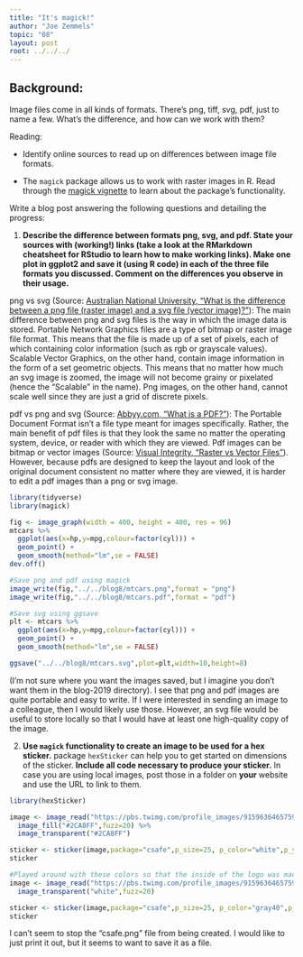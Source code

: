 ```yaml
---
title: "It's magick!"
author: "Joe Zemmels"
topic: "08"
layout: post
root: ../../../
---
```


## Background:

Image files come in all kinds of formats. There's png, tiff, svg, pdf, just to name a few. What's the difference, and how can we work with them?

Reading: 

  - Identify online sources to read up on differences between image file formats. 

  - The `magick` package allows us to work with raster images in R. Read through the  [magick vignette](https://cran.r-project.org/web/packages/magick/vignettes/intro.html) to learn about the package's functionality.

Write a blog post answering the following questions and detailing the progress: 

1. **Describe the difference between formats png, svg, and pdf. State your sources with (working!) links (take a look at the RMarkdown cheatsheet for RStudio to learn how to make working links). Make one plot in ggplot2 and save it (using R code) in each of the three file formats you discussed. Comment on the differences you observe in their usage.**

png vs svg (Source: [Australian National University, "What is the difference between a png file (raster image) and a svg file (vector image)?"](http://asiapacific.anu.edu.au/mapsonline/faq/what-difference-between-png-file-raster-image-and-svg-file-vector-image)): The main difference between png and svg files is the way in which the image data is stored. Portable Network Graphics files are a type of bitmap or raster image file format. This means that the file is made up of a set of pixels, each of which containing color information (such as rgb or grayscale values). Scalable Vector Graphics, on the other hand, contain image information in the form of a set geometric objects. This means that no matter how much an svg image is zoomed, the image will not become grainy or pixelated (hence the "Scalable" in the name). Png images, on the other hand, cannot scale well since they are just a grid of discrete pixels.

pdf vs png and svg (Source: [Abbyy.com, "What is a PDF?"](https://www.abbyy.com/en-us/finereader/what-is-pdf/)): The Portable Document Format isn't a file type meant for images specifically. Rather, the main benefit of pdf files is that they look the same no matter the operating system, device, or reader with which they are viewed. Pdf images can be bitmap or vector images (Source: [Visual Integrity, "Raster vs Vector Files"](https://visual-integrity.com/faqs/spotting-difference-vector-raster-pdf/)). However, because pdfs are designed to keep the layout and look of the original document consistent no matter where they are viewed, it is harder to edit a pdf images than a png or svg image.

```r
library(tidyverse)
library(magick)

fig <- image_graph(width = 400, height = 400, res = 96)
mtcars %>%
  ggplot(aes(x=hp,y=mpg,colour=factor(cyl))) + 
  geom_point() +
  geom_smooth(method="lm",se = FALSE)
dev.off()

#Save png and pdf using magick
image_write(fig,"../../blog8/mtcars.png",format = "png")
image_write(fig,"../../blog8/mtcars.pdf",format = "pdf")

#Save svg using ggsave
plt <- mtcars %>%
  ggplot(aes(x=hp,y=mpg,colour=factor(cyl))) + 
  geom_point() +
  geom_smooth(method="lm",se = FALSE)

ggsave("../../blog8/mtcars.svg",plot=plt,width=10,height=8)
```

(I'm not sure where you want the images saved, but I imagine you don't want them in the blog-2019 directory). I see that png and pdf images are quite portable and easy to write. If I were interested in sending an image to a colleague, then I would likely use those. However, an svg file would be useful to store locally so that I would have at least one high-quality copy of the image.


2. **Use `magick` functionality to create an image to be used for a hex sticker.**  package `hexSticker` can help you to get started on dimensions of the sticker. **Include all code necessary to produce your sticker.** In case you are using local images, post those in a folder on **your** website and use the URL to link to them.

```r
library(hexSticker)

image <- image_read("https://pbs.twimg.com/profile_images/915963646575968256/q4WcPXLF_400x400.jpg") %>%
  image_fill("#2CA8FF",fuzz=20) %>%
  image_transparent("#2CA8FF")

sticker <- sticker(image,package="csafe",p_size=25, p_color="white",p_y=1.6,s_x=1,s_y=.85, s_width=1.3,s_height = 1.4,h_fill="#2CA8FF",h_color="#4a8eff")
sticker

#Played around with these colors so that the inside of the logo was made transparent too:
image <- image_read("https://pbs.twimg.com/profile_images/915963646575968256/q4WcPXLF_400x400.jpg") %>%
  image_transparent("white",fuzz=20)

sticker <- sticker(image,package="csafe",p_size=25, p_color="gray40",p_y=1.6,s_x=1,s_y=.85, s_width=1.3,s_height = 1.4,h_fill="gray90",h_color="#4a8eff")
sticker
```

I can't seem to stop the "csafe.png" file from being created. I would like to just print it out, but it seems to want to save it as a file.